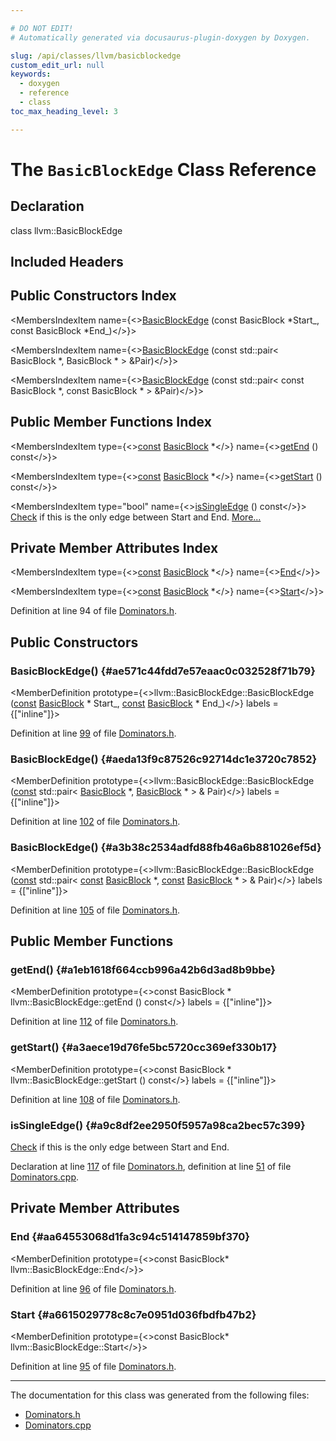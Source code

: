```yaml
---

# DO NOT EDIT!
# Automatically generated via docusaurus-plugin-doxygen by Doxygen.

slug: /api/classes/llvm/basicblockedge
custom_edit_url: null
keywords:
  - doxygen
  - reference
  - class
toc_max_heading_level: 3

---
```





# The `BasicBlockEdge` Class Reference

<DoxygenPage pluginConfig={pluginConfig}>



## Declaration

<CodeBlock>class llvm::BasicBlockEdge</CodeBlock>

## Included Headers

<IncludesList>
<IncludesListItem
  filePath="llvm/IR/Dominators.h"
  permalink="/docs/api/files/include/include/llvm/include/llvm/ir/dominators-h"
  isLocal="true" />
</IncludesList>

## Public Constructors Index

<MembersIndex>

<MembersIndexItem
  name={<><a href="#ae571c44fdd7e57eaac0c032528f71b79">BasicBlockEdge</a> (const BasicBlock &#42;Start&#95;, const BasicBlock &#42;End&#95;)</>}>
</MembersIndexItem>

<MembersIndexItem
  name={<><a href="#aeda13f9c87526c92714dc1e3720c7852">BasicBlockEdge</a> (const std::pair&lt; BasicBlock &#42;, BasicBlock &#42; &gt; &amp;Pair)</>}>
</MembersIndexItem>

<MembersIndexItem
  name={<><a href="#a3b38c2534adfd88fb46a6b881026ef5d">BasicBlockEdge</a> (const std::pair&lt; const BasicBlock &#42;, const BasicBlock &#42; &gt; &amp;Pair)</>}>
</MembersIndexItem>

</MembersIndex>

## Public Member Functions Index

<MembersIndex>

<MembersIndexItem
  type={<><a href="/docs/api/files/lib/lib/target/lib/target/aarch64/aarch64promoteconstant-cpp/#a90f8350fecae261c25be85d38b451bff">const</a> <a href="/docs/api/classes/llvm/basicblock">BasicBlock</a> &#42;</>}
  name={<><a href="#a1eb1618f664ccb996a42b6d3ad8b9bbe">getEnd</a> () const</>}>
</MembersIndexItem>

<MembersIndexItem
  type={<><a href="/docs/api/files/lib/lib/target/lib/target/aarch64/aarch64promoteconstant-cpp/#a90f8350fecae261c25be85d38b451bff">const</a> <a href="/docs/api/classes/llvm/basicblock">BasicBlock</a> &#42;</>}
  name={<><a href="#a3aece19d76fe5bc5720cc369ef330b17">getStart</a> () const</>}>
</MembersIndexItem>

<MembersIndexItem
  type="bool"
  name={<><a href="#a9c8df2ee2950f5957a98ca2bec57c399">isSingleEdge</a> () const</>}>
<a href="/docs/api/namespaces/llvm/check">Check</a> if this is the only edge between Start and End. <a href="#a9c8df2ee2950f5957a98ca2bec57c399">More...</a>
</MembersIndexItem>

</MembersIndex>

## Private Member Attributes Index

<MembersIndex>

<MembersIndexItem
  type={<><a href="/docs/api/files/lib/lib/target/lib/target/aarch64/aarch64promoteconstant-cpp/#a90f8350fecae261c25be85d38b451bff">const</a> <a href="/docs/api/classes/llvm/basicblock">BasicBlock</a> &#42;</>}
  name={<><a href="#aa64553068d1fa3c94c514147859bf370">End</a></>}>
</MembersIndexItem>

<MembersIndexItem
  type={<><a href="/docs/api/files/lib/lib/target/lib/target/aarch64/aarch64promoteconstant-cpp/#a90f8350fecae261c25be85d38b451bff">const</a> <a href="/docs/api/classes/llvm/basicblock">BasicBlock</a> &#42;</>}
  name={<><a href="#a6615029778c8c7e0951d036fbdfb47b2">Start</a></>}>
</MembersIndexItem>

</MembersIndex>


Definition at line 94 of file <a href="/docs/api/files/include/include/llvm/include/llvm/ir/dominators-h">Dominators.h</a>.

<SectionDefinition>

## Public Constructors

### BasicBlockEdge() {#ae571c44fdd7e57eaac0c032528f71b79}

<MemberDefinition
  prototype={<>llvm::BasicBlockEdge::BasicBlockEdge (<a href="/docs/api/files/lib/lib/target/lib/target/aarch64/aarch64promoteconstant-cpp/#a90f8350fecae261c25be85d38b451bff">const</a> <a href="/docs/api/classes/llvm/basicblock">BasicBlock</a> &#42; Start_, <a href="/docs/api/files/lib/lib/target/lib/target/aarch64/aarch64promoteconstant-cpp/#a90f8350fecae261c25be85d38b451bff">const</a> <a href="/docs/api/classes/llvm/basicblock">BasicBlock</a> &#42; End_)</>}
  labels = {["inline"]}>

Definition at line <a href="/docs/api/files/include/include/llvm/include/llvm/ir/dominators-h/#l00099">99</a> of file <a href="/docs/api/files/include/include/llvm/include/llvm/ir/dominators-h">Dominators.h</a>.
</MemberDefinition>

### BasicBlockEdge() {#aeda13f9c87526c92714dc1e3720c7852}

<MemberDefinition
  prototype={<>llvm::BasicBlockEdge::BasicBlockEdge (<a href="/docs/api/files/lib/lib/target/lib/target/aarch64/aarch64promoteconstant-cpp/#a90f8350fecae261c25be85d38b451bff">const</a> std::pair&lt; <a href="/docs/api/classes/llvm/basicblock">BasicBlock</a> &#42;, <a href="/docs/api/classes/llvm/basicblock">BasicBlock</a> &#42; &gt; &amp; Pair)</>}
  labels = {["inline"]}>

Definition at line <a href="/docs/api/files/include/include/llvm/include/llvm/ir/dominators-h/#l00102">102</a> of file <a href="/docs/api/files/include/include/llvm/include/llvm/ir/dominators-h">Dominators.h</a>.
</MemberDefinition>

### BasicBlockEdge() {#a3b38c2534adfd88fb46a6b881026ef5d}

<MemberDefinition
  prototype={<>llvm::BasicBlockEdge::BasicBlockEdge (<a href="/docs/api/files/lib/lib/target/lib/target/aarch64/aarch64promoteconstant-cpp/#a90f8350fecae261c25be85d38b451bff">const</a> std::pair&lt; <a href="/docs/api/files/lib/lib/target/lib/target/aarch64/aarch64promoteconstant-cpp/#a90f8350fecae261c25be85d38b451bff">const</a> <a href="/docs/api/classes/llvm/basicblock">BasicBlock</a> &#42;, <a href="/docs/api/files/lib/lib/target/lib/target/aarch64/aarch64promoteconstant-cpp/#a90f8350fecae261c25be85d38b451bff">const</a> <a href="/docs/api/classes/llvm/basicblock">BasicBlock</a> &#42; &gt; &amp; Pair)</>}
  labels = {["inline"]}>

Definition at line <a href="/docs/api/files/include/include/llvm/include/llvm/ir/dominators-h/#l00105">105</a> of file <a href="/docs/api/files/include/include/llvm/include/llvm/ir/dominators-h">Dominators.h</a>.
</MemberDefinition>

</SectionDefinition>

<SectionDefinition>

## Public Member Functions

### getEnd() {#a1eb1618f664ccb996a42b6d3ad8b9bbe}

<MemberDefinition
  prototype={<>const BasicBlock &#42; llvm::BasicBlockEdge::getEnd () const</>}
  labels = {["inline"]}>

Definition at line <a href="/docs/api/files/include/include/llvm/include/llvm/ir/dominators-h/#l00112">112</a> of file <a href="/docs/api/files/include/include/llvm/include/llvm/ir/dominators-h">Dominators.h</a>.
</MemberDefinition>

### getStart() {#a3aece19d76fe5bc5720cc369ef330b17}

<MemberDefinition
  prototype={<>const BasicBlock &#42; llvm::BasicBlockEdge::getStart () const</>}
  labels = {["inline"]}>

Definition at line <a href="/docs/api/files/include/include/llvm/include/llvm/ir/dominators-h/#l00108">108</a> of file <a href="/docs/api/files/include/include/llvm/include/llvm/ir/dominators-h">Dominators.h</a>.
</MemberDefinition>

### isSingleEdge() {#a9c8df2ee2950f5957a98ca2bec57c399}

<MemberDefinition
  prototype="bool BasicBlockEdge::isSingleEdge () const">
<a href="/docs/api/namespaces/llvm/check">Check</a> if this is the only edge between Start and End.

Declaration at line <a href="/docs/api/files/include/include/llvm/include/llvm/ir/dominators-h/#l00117">117</a> of file <a href="/docs/api/files/include/include/llvm/include/llvm/ir/dominators-h">Dominators.h</a>, definition at line <a href="/docs/api/files/lib/lib/ir/dominators-cpp/#l00051">51</a> of file <a href="/docs/api/files/lib/lib/ir/dominators-cpp">Dominators.cpp</a>.
</MemberDefinition>

</SectionDefinition>

<SectionDefinition>

## Private Member Attributes

### End {#aa64553068d1fa3c94c514147859bf370}

<MemberDefinition
  prototype={<>const BasicBlock&#42; llvm::BasicBlockEdge::End</>}>

Definition at line <a href="/docs/api/files/include/include/llvm/include/llvm/ir/dominators-h/#l00096">96</a> of file <a href="/docs/api/files/include/include/llvm/include/llvm/ir/dominators-h">Dominators.h</a>.
</MemberDefinition>

### Start {#a6615029778c8c7e0951d036fbdfb47b2}

<MemberDefinition
  prototype={<>const BasicBlock&#42; llvm::BasicBlockEdge::Start</>}>

Definition at line <a href="/docs/api/files/include/include/llvm/include/llvm/ir/dominators-h/#l00095">95</a> of file <a href="/docs/api/files/include/include/llvm/include/llvm/ir/dominators-h">Dominators.h</a>.
</MemberDefinition>

</SectionDefinition>

<hr/>

The documentation for this class was generated from the following files:

<ul>
<li><a href="/docs/api/files/include/include/llvm/include/llvm/ir/dominators-h">Dominators.h</a></li>
<li><a href="/docs/api/files/lib/lib/ir/dominators-cpp">Dominators.cpp</a></li>
</ul>

</DoxygenPage>

